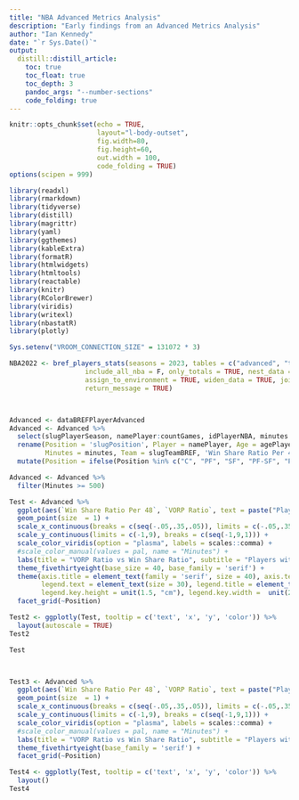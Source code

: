 ---
title: "NBA Advanced Metrics Analysis"
description: "Early findings from an Advanced Metrics Analysis"
author: "Ian Kennedy"
date: "`r Sys.Date()`"
output: 
  distill::distill_article:
    toc: true
    toc_float: true
    toc_depth: 3
    pandoc_args: "--number-sections"
    code_folding: true
---

<style>
html {
  scroll-behavior: smooth;
}
#TOC {
  position: relative;
  z-index: 50;
  background: #ebebeb;     
  padding: 10px;           
  border-radius: 5px;    
  }
@media screen and (max-width: 900px) {
#TOC {
    position: relative;
  }
}
</style>

<style type="text/css">
.main-container {
  max-width: 100% !important;
  margin: auto;
}
</style>


```{r Setup, include=FALSE, echo=FALSE}
knitr::opts_chunk$set(echo = TRUE,  
                      layout="l-body-outset",
                      fig.width=80,  
                      fig.height=60,
                      out.width = 100,
                      code_folding = TRUE)
options(scipen = 999)
```

```{r Packages, echo=FALSE, include=FALSE}
library(readxl)
library(rmarkdown)
library(tidyverse)
library(distill)
library(magrittr)
library(yaml)
library(ggthemes)
library(kableExtra)
library(formatR)
library(htmlwidgets)
library(htmltools)
library(reactable)
library(knitr)
library(RColorBrewer)
library(viridis)
library(writexl)
library(nbastatR)
library(plotly)
```

```{r}
Sys.setenv("VROOM_CONNECTION_SIZE" = 131072 * 3)

NBA2022 <- bref_players_stats(seasons = 2023, tables = c("advanced", "totals"),
                   include_all_nba = F, only_totals = TRUE, nest_data = FALSE,
                   assign_to_environment = TRUE, widen_data = TRUE, join_data = TRUE,
                   return_message = TRUE) 



Advanced <- dataBREFPlayerAdvanced 
Advanced <- Advanced %>%
  select(slugPlayerSeason, namePlayer:countGames, idPlayerNBA, minutes:ratioVORP) %>%
  rename(Position = 'slugPosition', Player = namePlayer, Age = agePlayer, Games = countGames,
         Minutes = minutes, Team = slugTeamBREF, 'Win Share Ratio Per 48' = ratioWSPer48, 'VORP Ratio' = ratioVORP) %>%
  mutate(Position = ifelse(Position %in% c("C", "PF", "SF", "PF-SF", "PF-C", "SF-SG"), "Frontcourt", "Backcourt"))

Advanced <- Advanced %>%
  filter(Minutes >= 500) 

Test <- Advanced %>%
  ggplot(aes(`Win Share Ratio Per 48`, `VORP Ratio`, text = paste("Player: ", Player), color = Minutes)) +
  geom_point(size  = 1) +
  scale_x_continuous(breaks = c(seq(-.05,.35,.05)), limits = c(-.05,.35)) +
  scale_y_continuous(limits = c(-1,9), breaks = c(seq(-1,9,1))) +
  scale_color_viridis(option = "plasma", labels = scales::comma) +
  #scale_color_manual(values = pal, name = "Minutes") +
  labs(title = "VORP Ratio vs Win Share Ratio", subtitle = "Players with <500 minutes logged (as of 12.31.22) are omitted") +
  theme_fivethirtyeight(base_size = 40, base_family = 'serif') +
  theme(axis.title = element_text(family = 'serif', size = 40), axis.text = element_text(size = 20),
        legend.text = element_text(size = 30), legend.title = element_text(size = 40), legend.position = "right", legend.direction = "vertical",
        legend.key.height = unit(1.5, "cm"), legend.key.width =  unit(2, "cm")) +
  facet_grid(~Position) 

Test2 <- ggplotly(Test, tooltip = c('text', 'x', 'y', 'color')) %>%
  layout(autoscale = TRUE)
Test2

Test



Test3 <- Advanced %>%
  ggplot(aes(`Win Share Ratio Per 48`, `VORP Ratio`, text = paste("Player: ", Player), color = Minutes)) +
  geom_point(size  = 1) +
  scale_x_continuous(breaks = c(seq(-.05,.35,.05)), limits = c(-.05,.35)) +
  scale_y_continuous(limits = c(-1,9), breaks = c(seq(-1,9,1))) +
  scale_color_viridis(option = "plasma", labels = scales::comma) +
  #scale_color_manual(values = pal, name = "Minutes") +
  labs(title = "VORP Ratio vs Win Share Ratio", subtitle = "Players with <500 minutes logged (as of 12.31.22) are omitted") +
  theme_fivethirtyeight(base_family = 'serif') +
  facet_grid(~Position)

Test4 <- ggplotly(Test, tooltip = c('text', 'x', 'y', 'color')) %>%
  layout()
Test4
```


